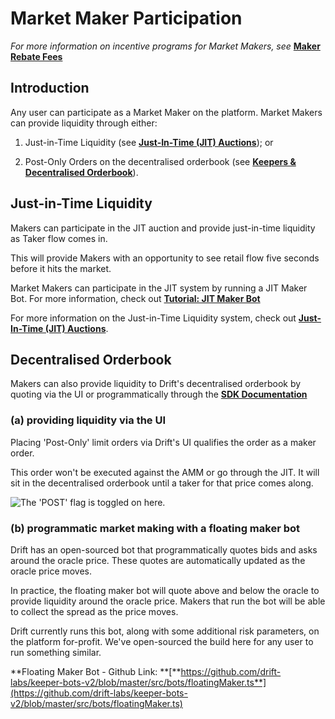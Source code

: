 # Market Maker Participation

_For more information on incentive programs for Market Makers, see_ [**Maker Rebate Fees**](pages/market-makers/maker-rebate-fees.mdx)

## Introduction

Any user can participate as a Market Maker on the platform. Market Makers can provide liquidity through either:  

1.  Just-in-Time Liquidity (see [**Just-In-Time (JIT) Auctions**](pages/about-v2/jit-auctions.mdx)); or

2.  Post-Only Orders on the decentralised orderbook (see [**Keepers & Decentralised Orderbook**](pages/about-v2/keepers-decentralized-orderbook-faq.mdx)).

## Just-in-Time Liquidity  

Makers can participate in the JIT auction and provide just-in-time liquidity as Taker flow comes in.  

This will provide Makers with an opportunity to see retail flow five seconds before it hits the market.  

Market Makers can participate in the JIT system by running a JIT Maker Bot. For more information, check out [**Tutorial: JIT Maker Bot**](pages/developer-resources/tutorial-bots/trading-bots/tutorial-jit-trading-bot.mdx)

For more information on the Just-in-Time Liquidity system, check out [**Just-In-Time (JIT) Auctions**](pages/about-v2/jit-auctions.mdx).

## Decentralised Orderbook  

Makers can also provide liquidity to Drift's decentralised orderbook by quoting via the UI or programmatically through the [**SDK Documentation**](pages/developer-resources/sdk-documentation.mdx)  

### (a) providing liquidity via the UI

Placing 'Post-Only' limit orders via Drift's UI qualifies the order as a maker order.  

This order won't be executed against the AMM or go through the JIT. It will sit in the decentralised orderbook until a taker for that price comes along.  

![The 'POST' flag is toggled on here.](public/assets/S3njjazK500hoUw5o2v6z_image.png)

### (b) programmatic market making with a floating maker bot

Drift has an open-sourced bot that programmatically quotes bids and asks around the oracle price. These quotes are automatically updated as the oracle price moves.  

In practice, the floating maker bot will quote above and below the oracle to provide liquidity around the oracle price. Makers that run the bot will be able to collect the spread as the price moves.  

Drift currently runs this bot, along with some additional risk parameters, on the platform for-profit. We've open-sourced the build here for any user to run something similar.  

**Floating Maker Bot - Github Link: **[**https://github.com/drift-labs/keeper-bots-v2/blob/master/src/bots/floatingMaker.ts**](https://github.com/drift-labs/keeper-bots-v2/blob/master/src/bots/floatingMaker.ts)